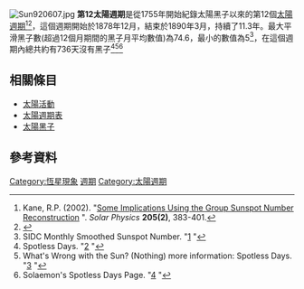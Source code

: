 [[File:Sun920607.jpg|thumb]]
'''第12太陽週期'''是從1755年開始紀錄太陽黑子以來的第12個[[太陽週期|太陽週期]]<ref name="Kane">Kane, R.P. (2002). "[http://www.springerlink.com/content/qtq52nl8vtq7w2t6/ Some Implications Using the Group Sunspot Number Reconstruction] {{Webarchive|url=https://archive.is/20121204174904/http://www.springerlink.com/content/qtq52nl8vtq7w2t6/ |date=2012-12-04 }}". ''Solar Physics'' '''205(2)''', 383-401.</ref><ref name=SpaceToday>{{cite web | title=The Sun: Did You Say the Sun Has Spots? | url=http://www.spacetoday.org/SolSys/Sun/Sunspots.html | publisher=Space Today Online | accessdate=12 August 2010 | archive-date=2017-07-22 | archive-url=https://web.archive.org/web/20170722010544/http://www.spacetoday.org/SolSys/Sun/Sunspots.html | dead-url=no }}</ref>，這個週期開始於1878年12月，結束於1890年3月，持續了11.3年。最大平滑黑子數(超過12個月期間的黑子月平均數值)為74.6，最小的數值為5<ref name="SIDC Monthly Smoothed Sunspot Number">SIDC Monthly Smoothed Sunspot Number. "[http://sidc.oma.be/sunspot-data/] {{Wayback|url=http://sidc.oma.be/sunspot-data/ |date=20140328111426 }}"</ref>，在這個週期內總共約有736天沒有黑子<ref name="Spotless Days">Spotless Days. "[http://spaceweather.com/glossary/spotlessdays.htm?PHPSESSID=dli444kmrjgre0rjq6l86fv144] {{Wayback|url=http://spaceweather.com/glossary/spotlessdays.htm?PHPSESSID=dli444kmrjgre0rjq6l86fv144 |date=20160303185014 }}"</ref><ref name="What's Wrong with the Sun? (Nothing)">What's Wrong with the Sun? (Nothing) more information: Spotless Days. "[http://science.nasa.gov/headlines/y2008/11jul_solarcycleupdate.htm] {{Wayback|url=http://science.nasa.gov/headlines/y2008/11jul_solarcycleupdate.htm |date=20080714032353 }}"</ref><ref name="Solaemon's Spotless Days Page">Solaemon's Spotless Days Page. "[http://users.telenet.be/j.janssens/Spotless/Spotless.html] {{Wayback|url=http://users.telenet.be/j.janssens/Spotless/Spotless.html |date=20170722234836 }}"</ref>

== 相關條目 ==
*[[太陽活動|太陽活動]]
*[[太陽週期表|太陽週期表]]
*[[太陽黑子|太陽黑子]]

== 參考資料 ==
{{Reflist}}
{{太阳}}
{{astronomy-stub}}
[[Category:恆星現象|Category:恆星現象]]
[[Category:太陽現象|週期]]
[[Category:太陽週期|Category:太陽週期]]